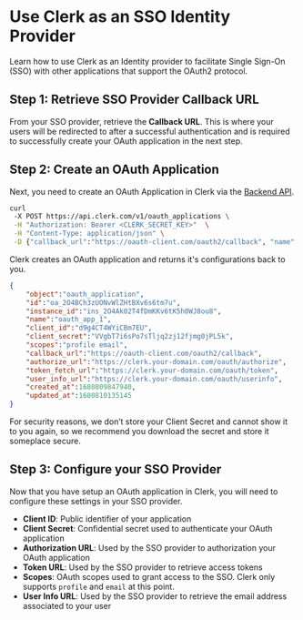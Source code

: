 
# Use Clerk as an SSO Identity Provider 

Learn how to use Clerk as an Identity provider to facilitate Single Sign-On (SSO) with other applications that support the OAuth2 protocol. 

<Images
  width={496}
  height={564}
  src="/images/advance/clerk-idp-flow.svg"
  alt="Clerk SSO IDP Flow"
/>


## Step 1: Retrieve SSO Provider Callback URL

From your SSO provider, retrieve the **Callback URL**. This is where your users will be redirected to after a successful authentication and is required to successfully create your OAuth application in the next step.


## Step 2: Create an OAuth Application

Next, you need to create an OAuth Application in Clerk via the [Backend API](https://clerk.com/docs/reference/backend-api/tag/OAuth-Applications).

```sh copy filename="POST /v1/oauth_applications"
curl 
 -X POST https://api.clerk.com/v1/oauth_applications \
 -H "Authorization: Bearer <CLERK_SECRET_KEY>"  \
 -H "Content-Type: application/json" \
 -D {"callback_url":"https://oauth-client.com/oauth2/callback", "name": "oauth_app_1"}
```

Clerk creates an OAuth application and returns it's configurations back to you.


```json copy filename="RESPONSE"
{
    "object":"oauth_application",
    "id":"oa_2O4BCh3zUONvWlZHtBXv6s6tm7u",
    "instance_id":"ins_2O4Ak02T4fDmKKv6tK5h0WJ8ou8",
    "name":"oauth_app_1",
    "client_id":"d9g4CT4WYiCBm7EU",
    "client_secret":"VVgbT7i6sPo7sTljq2zj12fjmg0jPL5k",
    "scopes":"profile email",
    "callback_url":"https://oauth-client.com/oauth2/callback",
    "authorize_url":"https://clerk.your-domain.com/oauth/authorize",
    "token_fetch_url":"https://clerk.your-domain.com/oauth/token",
    "user_info_url":"https://clerk.your-domain.com/oauth/userinfo",
    "created_at":1680809847940,
    "updated_at":1680810135145
}
```

<Callout type="warning" emoji="⚠️">
  For security reasons, we don’t store your Client Secret and cannot show it to you again, so we recommend you download the secret and store it someplace secure.
</Callout>


## Step 3: Configure your SSO Provider

Now that you have setup an OAuth application in Clerk, you will need to configure these settings in your SSO provider.

* **Client ID**: Public identifier of your application
* **Client Secret**: Confidential secret used to authenticate your OAuth application
* **Authorization URL**: Used by the SSO provider to authorization your OAuth application
* **Token URL**: Used by the SSO provider to retrieve access tokens
* **Scopes**: OAuth scopes used to grant access to the SSO. Clerk only supports `profile` and `email` at this point.
* **User Info URL**: Used by the SSO provider to retrieve the email address associated to your user 

